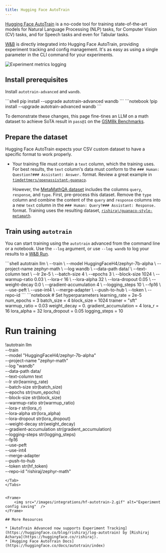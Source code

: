 ```yaml
---
title: Hugging Face AutoTrain
---
```

[Hugging Face AutoTrain](https://huggingface.co/docs/autotrain/index) is a no-code tool for training state-of-the-art models for Natural Language Processing (NLP) tasks, for Computer Vision (CV) tasks, and for Speech tasks and even for Tabular tasks.

[W&B](https://wandb.com/) is directly integrated into Hugging Face AutoTrain, providing experiment tracking and config management. It's as easy as using a single parameter in the CLI command for your experiments.

<Frame>
    <img src="/images/integrations/hf-autotrain-1.png" alt="Experiment metrics logging"  />
</Frame>

## Install prerequisites

Install `autotrain-advanced` and `wandb`.

<Tabs>
<Tab title="Command Line">
```shell
pip install --upgrade autotrain-advanced wandb
```
</Tab>
<Tab title="Notebook">
```notebook
!pip install --upgrade autotrain-advanced wandb
```
</Tab>
</Tabs>

To demonstrate these changes, this page fine-tines an LLM on a math dataset to achieve SoTA result in `pass@1` on the [GSM8k Benchmarks](https://github.com/openai/grade-school-math).

## Prepare the dataset

Hugging Face AutoTrain expects your CSV custom dataset to have a specific format to work properly.

- Your training file must contain a `text` column, which the training uses. For best results, the `text` column's data must conform to the `### Human: Question?### Assistant: Answer.` format. Review a great example in [`timdettmers/openassistant-guanaco`](https://huggingface.co/datasets/timdettmers/openassistant-guanaco).

    However, the [MetaMathQA dataset](https://huggingface.co/datasets/meta-math/MetaMathQA) includes the columns `query`, `response`, and `type`. First, pre-process this dataset. Remove  the `type` column and combine the content of the `query` and `response` columns into a new `text` column in the `### Human: Query?### Assistant: Response.` format. Training uses the resulting dataset, [`rishiraj/guanaco-style-metamath`](https://huggingface.co/datasets/rishiraj/guanaco-style-metamath).

## Train using `autotrain`

You can start training using the `autotrain` advanced from the command line or a notebook. Use the `--log` argument, or use `--log wandb` to log your results to a [W&B Run](/models/runs/). 

<Tabs>
<Tab title="Command Line">
```shell
autotrain llm \
    --train \
    --model HuggingFaceH4/zephyr-7b-alpha \
    --project-name zephyr-math \
    --log wandb \
    --data-path data/ \
    --text-column text \
    --lr 2e-5 \
    --batch-size 4 \
    --epochs 3 \
    --block-size 1024 \
    --warmup-ratio 0.03 \
    --lora-r 16 \
    --lora-alpha 32 \
    --lora-dropout 0.05 \
    --weight-decay 0.0 \
    --gradient-accumulation 4 \
    --logging_steps 10 \
    --fp16 \
    --use-peft \
    --use-int4 \
    --merge-adapter \
    --push-to-hub \
    --token <huggingface-token> \
    --repo-id <huggingface-repository-address>
```
</Tab>
<Tab title="Notebook">
```notebook
# Set hyperparameters
learning_rate = 2e-5
num_epochs = 3
batch_size = 4
block_size = 1024
trainer = "sft"
warmup_ratio = 0.03
weight_decay = 0.
gradient_accumulation = 4
lora_r = 16
lora_alpha = 32
lora_dropout = 0.05
logging_steps = 10

# Run training
!autotrain llm \
    --train \
    --model "HuggingFaceH4/zephyr-7b-alpha" \
    --project-name "zephyr-math" \
    --log "wandb" \
    --data-path data/ \
    --text-column text \
    --lr str(learning_rate) \
    --batch-size str(batch_size) \
    --epochs str(num_epochs) \
    --block-size str(block_size) \
    --warmup-ratio str(warmup_ratio) \
    --lora-r str(lora_r) \
    --lora-alpha str(lora_alpha) \
    --lora-dropout str(lora_dropout) \
    --weight-decay str(weight_decay) \
    --gradient-accumulation str(gradient_accumulation) \
    --logging-steps str(logging_steps) \
    --fp16 \
    --use-peft \
    --use-int4 \
    --merge-adapter \
    --push-to-hub \
    --token str(hf_token) \
    --repo-id "rishiraj/zephyr-math"
```
</Tab>
</Tabs>


<Frame>
    <img src="/images/integrations/hf-autotrain-2.gif" alt="Experiment config saving"  />
</Frame>

## More Resources

* [AutoTrain Advanced now supports Experiment Tracking](https://huggingface.co/blog/rishiraj/log-autotrain) by [Rishiraj Acharya](https://huggingface.co/rishiraj).
* [Hugging Face AutoTrain Docs](https://huggingface.co/docs/autotrain/index)